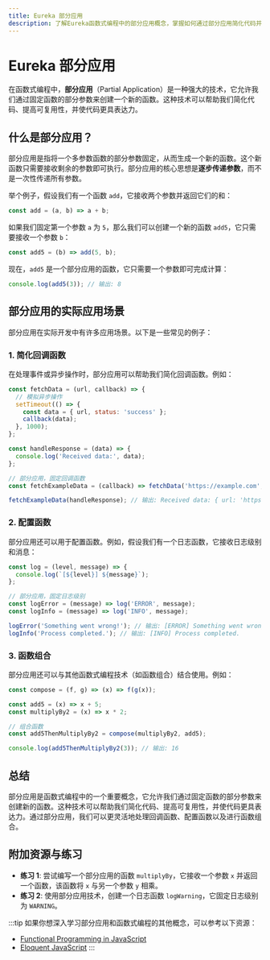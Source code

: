 ```yaml
---
title: Eureka 部分应用
description: 了解Eureka函数式编程中的部分应用概念，掌握如何通过部分应用简化代码并提高可复用性。
---
```


# Eureka 部分应用

在函数式编程中，**部分应用**（Partial Application）是一种强大的技术，它允许我们通过固定函数的部分参数来创建一个新的函数。这种技术可以帮助我们简化代码、提高可复用性，并使代码更具表达力。

## 什么是部分应用？

部分应用是指将一个多参数函数的部分参数固定，从而生成一个新的函数。这个新函数只需要接收剩余的参数即可执行。部分应用的核心思想是**逐步传递参数**，而不是一次性传递所有参数。

举个例子，假设我们有一个函数 `add`，它接收两个参数并返回它们的和：

```javascript
const add = (a, b) => a + b;
```

如果我们固定第一个参数 `a` 为 `5`，那么我们可以创建一个新的函数 `add5`，它只需要接收一个参数 `b`：

```javascript
const add5 = (b) => add(5, b);
```

现在，`add5` 是一个部分应用的函数，它只需要一个参数即可完成计算：

```javascript
console.log(add5(3)); // 输出: 8
```

## 部分应用的实际应用场景

部分应用在实际开发中有许多应用场景。以下是一些常见的例子：

### 1. 简化回调函数

在处理事件或异步操作时，部分应用可以帮助我们简化回调函数。例如：

```javascript
const fetchData = (url, callback) => {
  // 模拟异步操作
  setTimeout(() => {
    const data = { url, status: 'success' };
    callback(data);
  }, 1000);
};

const handleResponse = (data) => {
  console.log('Received data:', data);
};

// 部分应用，固定回调函数
const fetchExampleData = (callback) => fetchData('https://example.com', callback);

fetchExampleData(handleResponse); // 输出: Received data: { url: 'https://example.com', status: 'success' }
```

### 2. 配置函数

部分应用还可以用于配置函数。例如，假设我们有一个日志函数，它接收日志级别和消息：

```javascript
const log = (level, message) => {
  console.log(`[${level}] ${message}`);
};

// 部分应用，固定日志级别
const logError = (message) => log('ERROR', message);
const logInfo = (message) => log('INFO', message);

logError('Something went wrong!'); // 输出: [ERROR] Something went wrong!
logInfo('Process completed.'); // 输出: [INFO] Process completed.
```

### 3. 函数组合

部分应用还可以与其他函数式编程技术（如函数组合）结合使用。例如：

```javascript
const compose = (f, g) => (x) => f(g(x));

const add5 = (x) => x + 5;
const multiplyBy2 = (x) => x * 2;

// 组合函数
const add5ThenMultiplyBy2 = compose(multiplyBy2, add5);

console.log(add5ThenMultiplyBy2(3)); // 输出: 16
```

## 总结

部分应用是函数式编程中的一个重要概念，它允许我们通过固定函数的部分参数来创建新的函数。这种技术可以帮助我们简化代码、提高可复用性，并使代码更具表达力。通过部分应用，我们可以更灵活地处理回调函数、配置函数以及进行函数组合。

## 附加资源与练习

- **练习 1**: 尝试编写一个部分应用的函数 `multiplyBy`，它接收一个参数 `x` 并返回一个函数，该函数将 `x` 与另一个参数 `y` 相乘。
- **练习 2**: 使用部分应用技术，创建一个日志函数 `logWarning`，它固定日志级别为 `WARNING`。

:::tip
如果你想深入学习部分应用和函数式编程的其他概念，可以参考以下资源：
- [Functional Programming in JavaScript](https://www.amazon.com/Functional-Programming-JavaScript-Luis-Atencio/dp/1617292826)
- [Eloquent JavaScript](https://eloquentjavascript.net/)
:::